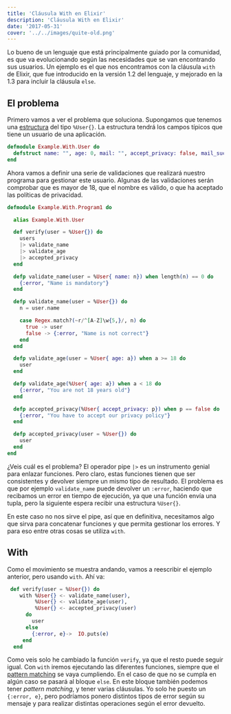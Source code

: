 ```yaml
---
title: 'Cláusula With en Elixir'
description: 'Cláusula With en Elixir'
date: '2017-05-31'
cover: '../../images/quite-old.png'
---
```


Lo bueno de un lenguaje que está principalmente guiado por la comunidad, es que va evolucionando según las necesidades que se van encontrando sus usuarios. Un ejemplo es el que nos encontramos con la cláusula `with` de Elixir, que fue introducido en la versión 1.2 del lenguaje, y mejorado en la 1.3 para incluir la cláusula `else`.


## El problema

Primero vamos a ver el problema que soluciona. Supongamos que tenemos una [estructura](https://charlascylon.com/2016-08-03-usando-estructuras-en-elixir) del tipo `%User{}`. La estructura tendrá los campos típicos que tiene un usuario de una aplicación.

```elixir
defmodule Example.With.User do
  defstruct name: "", age: 0, mail: "", accept_privacy: false, mail_sucriber: false
end
```

Ahora vamos a definir una serie de validaciones que realizará nuestro programa para gestionar este usuario. Algunas de las validaciones serán comprobar que es mayor de 18, que el nombre es válido,  o que ha aceptado las políticas de privacidad.

```elixir
defmodule Example.With.Program1 do

  alias Example.With.User

  def verify(user = %User{}) do
    users
    |> validate_name
    |> validate_age
    |> accepted_privacy
  end

  defp validate_name(user = %User{ name: n}) when length(n) == 0 do
    {:error, "Name is mandatory"}
  end

  defp validate_name(user = %User{}) do
    n = user.name

    case Regex.match?(~r/^[A-Z]\w{5,}/, n) do
      true -> user
      false -> {:error, "Name is not correct"}
    end
  end

  defp validate_age(user = %User{ age: a}) when a >= 18 do
    user
  end

  defp validate_age(%User{ age: a}) when a < 18 do
    {:error, "You are not 18 years old"}
  end

  defp accepted_privacy(%User{ accept_privacy: p}) when p == false do
    {:error, "You have to accept our privacy policy"}
  end

  defp accepted_privacy(user = %User{}) do
    user
  end
end
```

¿Veis cuál es el problema? El operador pipe `|>` es un instrumento genial para enlazar funciones. Pero claro, estas funciones tienen que ser consistentes y devolver siempre un mismo tipo de resultado. El problema es que por ejemplo `validate_name` puede devolver un `:error`, haciendo que recibamos un error en tiempo de ejecución, ya que una función envía una tupla, pero la siguiente espera recibir una estructura `%User{}`. 

En este caso no nos sirve el pipe, así que en definitiva, necesitamos algo que sirva para concatenar funciones y que permita gestionar los errores. Y para eso entre otras cosas se utiliza `with`.


## With

Como el movimiento se muestra andando, vamos a reescribir el ejemplo anterior, pero usando `with`. Ahí va:

```elixir
 def verify(user = %User{}) do
    with %User{} <- validate_name(user),
         %User{} <- validate_age(user),
         %User{} <- accepted_privacy(user)
      do
        user 
      else
        {:error, e}->  IO.puts(e)
     end
  end
```

Como veis solo he cambiado la función `verify`, ya que el resto puede seguir igual. Con `with` iremos ejecutando las diferentes funciones, siempre que el [pattern matching](https://charlascylon.com/2016-02-24-Elixir-y-el-pattern-matching) se vaya cumpliendo. En el caso de que no se cumpla en algún caso se pasará al bloque `else`. En este bloque también podemos tener *pattern matching*, y tener varias cláusulas. Yo solo he puesto un `{:error, e}`, pero podríamos ponero distintos tipos de error según su mensaje y para realizar distintas operaciones según el error devuelto.